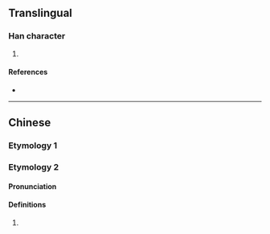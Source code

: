 {{character info/new}}
{{also|璃}}
==Translingual==

===Han character===
{{Han char|rn=96|rad=玉|as=07|sn=11|four=12100|canj=MGHDN|ids=⿰𤣩利}}
# {{alternative form of|璃|lang=mul|sc=Hani}}

====References====
* {{Han ref|kx=0733.151|dkj=21028|hdz=21117.100|uh=740D|ud=29709|bh=B27C|bd=45692}}

----

==Chinese==

===Etymology 1===
{{zh-see|璃|v}}

===Etymology 2===
{{zh-forms}}

====Pronunciation====
{{zh-pron
|m=lì
|cat=n
}}

====Definitions====
{{zh-hanzi}}

# {{n-g|Used for phonetic transcriptions.}}